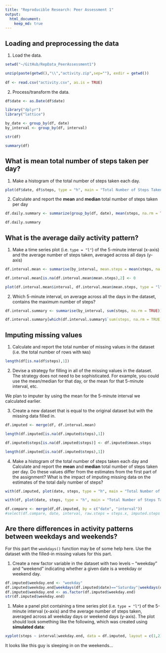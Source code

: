 ```yaml
---
title: "Reproducible Research: Peer Assessment 1"
output: 
  html_document:
    keep_md: true
---
```



## Loading and preprocessing the data

1. Load the data.

```r
setwd("~/GitHub/RepData_PeerAssessment1")

unzip(paste(getwd(),"\\","activity.zip",sep=""), exdir = getwd())
        
df <- read.csv("activity.csv", as.is = TRUE)
```

2. Process/transform the data.

```r
df$date <- as.Date(df$date)

library("dplyr")
library("lattice")

by_date <- group_by(df, date)
by_interval <- group_by(df, interval)

str(df)

summary(df)
```

## What is mean total number of steps taken per day?

1. Make a histogram of the total number of steps taken each day.

```r
plot(df$date, df$steps, type = "h", main = "Total Number of Steps Taken Each Day", ylab = "# of Steps", xlab = "Date")
```

2. Calculate and report the **mean** and **median** total number of steps taken per day

```r
df.daily.summary <- summarize(group_by(df, date), mean(steps, na.rm = TRUE), median(steps, na.rm = TRUE))

df.daily.summary
```

## What is the average daily activity pattern?

1. Make a time series plot (i.e. `type = "l"`) of the 5-minute interval (x-axis) and the average number of steps taken, averaged across all days (y-axis)

```r
df.interval.mean <- summarise(by_interval, mean.steps = mean(steps, na.rm = TRUE))

df.interval.mean[is.na(df.interval.mean$mean.steps),2] <- 0

plot(df.interval.mean$interval, df.interval.mean$mean.steps, type = "l", main = "Avg Steps by Interval", xlab = "Interval", ylab = "Avg Steps")
```

2. Which 5-minute interval, on average across all the days in the dataset, contains the maximum number of steps?

```r
df.interval.summary <- summarise(by_interval, sum(steps, na.rm = TRUE))

df.interval.summary[which(df.interval.summary$`sum(steps, na.rm = TRUE)`==max(df.interval.summary$`sum(steps, na.rm = TRUE)`)),1]

```

## Imputing missing values

1. Calculate and report the total number of missing values in the dataset (i.e. the total number of rows with `NA`s)

```r
length(df[is.na(df$steps),1])
```

2. Devise a strategy for filling in all of the missing values in the dataset. The strategy does not need to be sophisticated. For example, you could use the mean/median for that day, or the mean for that 5-minute interval, etc.

We plan to imputer by using the mean for the 5-minute interval we calculated earlier.

3. Create a new dataset that is equal to the original dataset but with the missing data filled in.

```r
df.imputed <- merge(df, df.interval.mean)

length(df.imputed[is.na(df.imputed$steps),1])

df.imputed$steps[is.na(df.imputed$steps)] <- df.imputed$mean.steps

length(df.imputed[is.na(df.imputed$steps),1])
```

4. Make a histogram of the total number of steps taken each day and Calculate and report the **mean** and **median** total number of steps taken per day. Do these values differ from the estimates from the first part of the assignment? What is the impact of imputing missing data on the estimates of the total daily number of steps?

```r

with(df.imputed, plot(date, steps, type = "h", main = "Total Number of Steps Taken Each Day After Cleanup"))

with(df, plot(date, steps, type = "h", main = "Total Number of Steps Taken Each Day", ylab = "# of Steps", xlab = "Date"))

df.compare <- merge(df,df.imputed, by = c("date", "interval"))
#select(df.compare, date, interval, raw.steps = steps.x, imputed.steps = steps.y)

```
## Are there differences in activity patterns between weekdays and weekends?
For this part the `weekdays()` function may be of some help here. Use
the dataset with the filled-in missing values for this part.

1. Create a new factor variable in the dataset with two levels -- "weekday" and "weekend" indicating whether a given date is a weekday or weekend day.

```r
df.imputed$weekday.end <- "weekday"
df.imputed$weekday.end[weekdays(df.imputed$date)=="Saturday"|weekdays(df.imputed$date)=="Sunday"] <- "weekend"
df.imputed$weekday.end <- as.factor(df.imputed$weekday.end)
str(df.imputed$weekday.end)
```

1. Make a panel plot containing a time series plot (i.e. `type = "l"`) of the 5-minute interval (x-axis) and the average number of steps taken, averaged across all weekday days or weekend days (y-axis). The plot should look something like the following, which was created using **simulated data**:

```r
xyplot(steps ~ interval|weekday.end, data = df.imputed, layout = c(1,2), type = "l")
```

It looks like this guy is sleeping in on the weekends...
